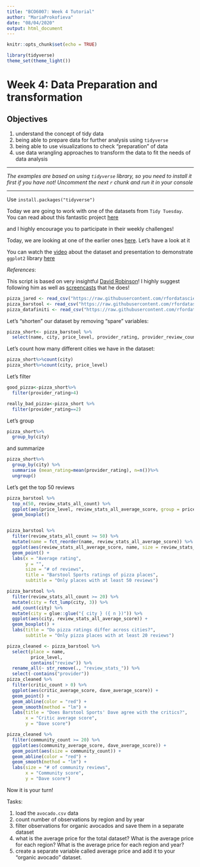 ```yaml
---
title: "BCO6007: Week 4 Tutorial"
author: "MariaProkofieva"
date: "08/04/2020"
output: html_document
---
```


```r
knitr::opts_chunk$set(echo = TRUE)

library(tidyverse)
theme_set(theme_light())

```

# Week 4: Data Preparation and transformation

## Objectives

1. understand the concept of tidy data
2. being able to prepare data for further analysis using `tidyverse`
3. being able to use visualizations to check "preparation" of data
4. use data wrangling approaches to transform the data to fit the needs of data analysis

----------------

*The examples are based on using `tidyverse` library, so you need to install it first if you have not! Uncomment the next `r` chunk and run it in your console*

----------------

Use `install.packages("tidyverse")`

Today we are going to work with one of the datasets from `Tidy Tuesday`. You can read about this fantastic project [here](https://github.com/rfordatascience/tidytuesday)

and I highly encourage you to participate in their weekly challenges!

Today, we are looking at one of the earlier ones [here](https://github.com/rfordatascience/tidytuesday/tree/master/data/2019/2019-10-01). Let's have a look at it

You can watch the [video](https://www.youtube.com/watch?v=yrZS8mGL-2E) about the dataset and presentation to demonstrate `ggplot2` library [here](https://raw.githack.com/ljanda/nyhackr_talk_2019_09_19/master/ny_hackr_talk_2019_09_19.html)

*References*:

This script is based on very insightful [David Robinson](https://twitter.com/drob?lang=en)! I highly suggest following him as well as [screencasts](https://www.youtube.com/channel/UCeiiqmVK07qhY-wvg3IZiZQ) that he does!

```r
pizza_jared <- read_csv("https://raw.githubusercontent.com/rfordatascience/tidytuesday/master/data/2019/2019-10-01/pizza_jared.csv")
pizza_barstool <- read_csv("https://raw.githubusercontent.com/rfordatascience/tidytuesday/master/data/2019/2019-10-01/pizza_barstool.csv")
pizza_datafiniti <- read_csv("https://raw.githubusercontent.com/rfordatascience/tidytuesday/master/data/2019/2019-10-01/pizza_datafiniti.csv")
```

Let's "shorten" our dataset by removing "spare" variables:

```r
pizza_short<- pizza_barstool %>%
  select(name, city, price_level, provider_rating, provider_review_count)
```

Let's count how many different cities we have in the dataset:
```r
pizza_short%>%count(city)
pizza_short%>%count(city, price_level)
```

Let's filter

```r
good_pizza<-pizza_short%>%
  filter(provider_rating>4)

really_bad_pizza<-pizza_short %>%
  filter(provider_rating==2)
```

Let's group

```r
pizza_short%>%
  group_by(city)
```

and summarize

```r
pizza_short%>%
  group_by(city) %>%
  summarise (mean_rating=mean(provider_rating), n=n())%>%
  ungroup()


```

Let's get the top 50 reviews

```r
pizza_barstool %>%
  top_n(50, review_stats_all_count) %>%
  ggplot(aes(price_level, review_stats_all_average_score, group = price_level)) +
  geom_boxplot()


pizza_barstool %>%
  filter(review_stats_all_count >= 50) %>%
  mutate(name = fct_reorder(name, review_stats_all_average_score)) %>%
  ggplot(aes(review_stats_all_average_score, name, size = review_stats_all_count)) +
  geom_point() +
  labs(x = "Average rating",
       y = "",
       size = "# of reviews",
       title = "Barstool Sports ratings of pizza places",
       subtitle = "Only places with at least 50 reviews")
```

```r
pizza_barstool %>%
  filter(review_stats_all_count >= 20) %>%
  mutate(city = fct_lump(city, 3)) %>%
  add_count(city) %>%
  mutate(city = glue::glue("{ city } ({ n })")) %>%
  ggplot(aes(city, review_stats_all_average_score)) +
  geom_boxplot() +
  labs(title = "Do pizza ratings differ across cities?",
       subtitle = "Only pizza places with at least 20 reviews")
```

```r
pizza_cleaned <- pizza_barstool %>%
  select(place = name,
         price_level,
         contains("review")) %>%
  rename_all(~ str_remove(., "review_stats_")) %>%
  select(-contains("provider"))
pizza_cleaned %>%
  filter(critic_count > 0) %>%
  ggplot(aes(critic_average_score, dave_average_score)) +
  geom_point() +
  geom_abline(color = "red") +
  geom_smooth(method = "lm") +
  labs(title = "Does Barstool Sports' Dave agree with the critics?",
       x = "Critic average score",
       y = "Dave score")
```

```r
pizza_cleaned %>%
  filter(community_count >= 20) %>%
  ggplot(aes(community_average_score, dave_average_score)) +
  geom_point(aes(size = community_count)) +
  geom_abline(color = "red") +
  geom_smooth(method = "lm") +
  labs(size = "# of community reviews",
       x = "Community score",
       y = "Dave score")
```

Now it is your turn!

Tasks:

1. load the `avocado.csv` data
2. count number of observations by region and by year
3. filter observations for organic avocados and save them in a separate dataset
4. what is the average price for the total dataset?
What is the average price for each region?
What is the average price for each region and year?
5. create a separate variable called average price and add it to your "organic avocado" dataset.